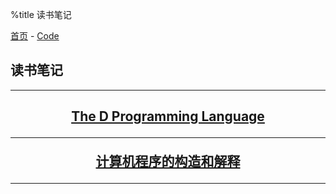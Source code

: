 %title 读书笔记

[[../../index|首页]] - [[../index|Code]]
==读书笔记==
----
<center>
<h2>
[[tdpl/index|The D Programming Language]]
----
[[sicp2/index|计算机程序的构造和解释]]
</h2>
</center>
----

